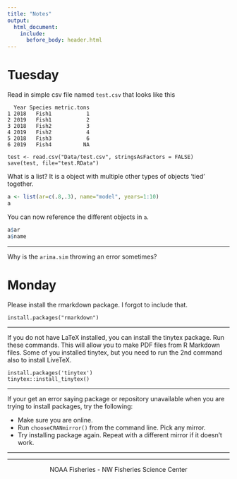 ```yaml
---
title: "Notes"
output:
  html_document:
    include:
      before_body: header.html
---
```


# Tuesday

Read in simple csv file named `test.csv` that looks like this

```
  Year Species metric.tons
1 2018   Fish1           1
2 2019   Fish1           2
3 2018   Fish2           3
4 2019   Fish2           4
5 2018   Fish3           6
6 2019   Fish4          NA
```

```
test <- read.csv("Data/test.csv", stringsAsFactors = FALSE)
save(test, file="test.RData")
```

What is a list?  It is a object with multiple other types of objects 'tied' together.

```r
a <- list(ar=c(.8,.3), name="model", years=1:10)
a
```

You can now reference the different objects in `a`.

```r
a$ar
a$name
```

----

Why is the `arima.sim` throwing an error sometimes?

# Monday

Please install the rmarkdown package.  I forgot to include that.

```
install.packages("rmarkdown")
```

----

If you do not have LaTeX installed, you can install the tinytex package.  Run these commands.  This will allow you to make PDF files from R Markdown files.  Some of you installed tinytex, but you need to run the 2nd command also to install LiveTeX.

```
install.packages('tinytex')
tinytex::install_tinytex()
```

----

If your get an error saying package or repository unavailable when you are trying to install packages, try the following:

* Make sure you are online.
* Run `chooseCRANmirror()` from the command line.  Pick any mirror.
* Try installing package again.  Repeat with a different mirror if it doesn't work.

-----

<hr>


<div style="text-align: center">
<i class="fas fa-cubes"></i> NOAA Fisheries - NW Fisheries Science Center <i class="fas fa-cubes"></i>
</div>
